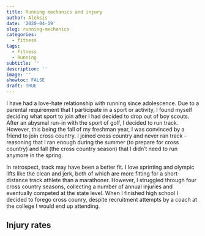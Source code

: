 ```yaml
---
title: Running mechanics and injury
author: Aleksis
date: '2020-04-19'
slug: running-mechanics
categories:
  - fitness
tags:
  - Fitness
  - Running
subtitle: ''
description: ''
image: ''
showtoc: FALSE
draft: TRUE
---
```


I have had a love-hate relationship with running since adolescence. Due to a parental requirement that I participate in a sport or activity, I found myself deciding what sport to join after I had decided to drop out of boy scouts. After an abysmal run-in with the sport of golf, I decided to run track. However, this being the fall of my freshman year, I was convinced by a friend to join cross country. I joined cross country and never ran track - reasoning that I ran enough during the summer (to prepare for cross country) and fall (the cross country season) that I didn't need to run anymore in the spring. 

In retrospect, track may have been a better fit. I love sprinting and olympic lifts like the clean and jerk, both of which are more fitting for a short-distance track athlete than a marathoner. However, I struggled through four cross country seasons, collecting a number of annual injuries and eventually competed at the state level. When I finished high school I decided to forego cross counry, despite recruitment attempts by a coach at the college I would end up attending. 

## Injury rates